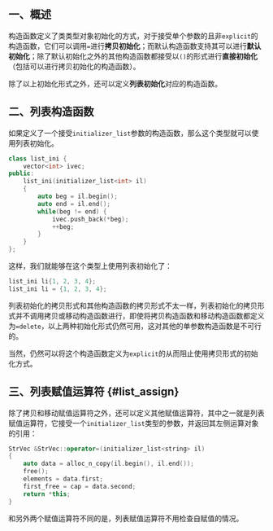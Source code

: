## 一、概述

构造函数定义了类类型对象初始化的方式，对于接受单个参数的且非`explicit`的构造函数，它们可以调用`=`进行**拷贝初始化**；而默认构造函数支持其可以进行**默认初始化**；除了默认初始化之外的其他构造函数都接受以`()`的形式进行**直接初始化**（包括可以进行拷贝初始化的构造函数）。

除了以上初始化形式之外，还可以定义**列表初始化**对应的构造函数。



## 二、列表构造函数

如果定义了一个接受`initializer_list`参数的构造函数，那么这个类型就可以使用列表初始化。

```cpp
class list_ini {
    vector<int> ivec;
public:
    list_ini(initializer_list<int> il)
    {
        auto beg = il.begin();
        auto end = il.end();
        while(beg != end) {
            ivec.push_back(*beg);
            ++beg;
        }
    }
};
```

这样，我们就能够在这个类型上使用列表初始化了：

```cpp
list_ini li{1, 2, 3, 4};
list_ini li = {1, 2, 3, 4};
```

列表初始化的拷贝形式和其他构造函数的拷贝形式不太一样，列表初始化的拷贝形式并不调用拷贝或移动构造函数进行，即使将拷贝构造函数和移动构造函数都定义为`=delete`，以上两种初始化形式仍然可用，这对其他的单参数构造函数是不可行的。

当然，仍然可以将这个构造函数定义为`explicit`的从而阻止使用拷贝形式的初始化方式。



## 三、列表赋值运算符 {#list_assign}

除了拷贝和移动赋值运算符之外，还可以定义其他赋值运算符，其中之一就是列表赋值运算符，它接受一个`initializer_list`类型的参数，并返回其左侧运算对象的引用：

```cpp
StrVec &StrVec::operator=(initializer_list<string> il)
{
    auto data = alloc_n_copy(il.begin(), il.end());
    free();
    elements = data.first;
    first_free = cap = data.second;
    return *this;
}
```

和另外两个赋值运算符不同的是，列表赋值运算符不用检查自赋值的情况。
